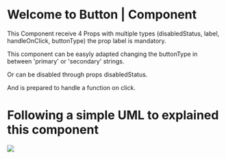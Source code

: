 
# Welcome to Button | Component

This Component receive 4 Props with multiple types (disabledStatus, label, handleOnClick, buttonType) the prop label is mandatory.

This component can be easyly adapted changing the buttonType in between 'primary' or 'secondary' strings.

Or can be disabled through props disabledStatus.

And is prepared to handle a function on click.

# Following a simple UML to explained this component

<div>
  <img src={UML} />
</div>
